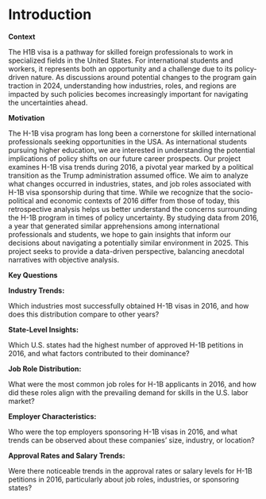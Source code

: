 # Introduction

**Context**

The H1B visa is a pathway for skilled foreign professionals to work in specialized fields in the United States. For international students and workers, it represents both an opportunity and a challenge due to its policy-driven nature. As discussions around potential changes to the program gain traction in 2024, understanding how industries, roles, and regions are impacted by such policies becomes increasingly important for navigating the uncertainties ahead.

**Motivation**

The H-1B visa program has long been a cornerstone for skilled international professionals seeking opportunities in the USA. As international students pursuing higher education, we are interested in understanding the potential implications of policy shifts on our future career prospects. Our project examines H-1B visa trends during 2016, a pivotal year marked by a political transition as the Trump administration assumed office. We aim to analyze what changes occurred in industries, states, and job roles associated with H-1B visa sponsorship during that time. While we recognize that the socio-political and economic contexts of 2016 differ from those of today, this retrospective analysis helps us better understand the concerns surrounding the H-1B program in times of policy uncertainty. By studying data from 2016, a year that generated similar apprehensions among international professionals and students, we hope to gain insights that inform our decisions about navigating a potentially similar environment in 2025. This project seeks to provide a data-driven perspective, balancing anecdotal narratives with objective analysis.

**Key Questions**

**Industry Trends:**

Which industries most successfully obtained H-1B visas in 2016, and how does this distribution compare to other years?

**State-Level Insights:**

Which U.S. states had the highest number of approved H-1B petitions in 2016, and what factors contributed to their dominance?

**Job Role Distribution:**

What were the most common job roles for H-1B applicants in 2016, and how did these roles align with the prevailing demand for skills in the U.S. labor market?

**Employer Characteristics:**

Who were the top employers sponsoring H-1B visas in 2016, and what trends can be observed about these companies' size, industry, or location?

**Approval Rates and Salary Trends:**

Were there noticeable trends in the approval rates or salary levels for H-1B petitions in 2016, particularly about job roles, industries, or sponsoring states?
